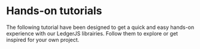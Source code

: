 
# Hands-on tutorials

The following tutorial have been designed to get a quick and easy hands-on experience with our LedgerJS librairies. Follow them to explore or get inspired for your own project.

<Cards>
  <Card
    title="Transfer of Ethers between accounts"
    href="/docs/connectivity/ledgerJS/tutorials/tutorial-1-hid-ethereum"
  />
  <Card
    title="Transfer of Sol between accounts"
    href="/docs/connectivity/ledgerJS/tutorials/tutorial-1-usb-solana"
  />
  <Card
    title="Call a Smart Contract"
    href="/docs/connectivity/ledgerJS/tutorials/tutorial-2-web-bluetooth"
  />
  <Card
    title="Sign a personal message"
    href="/docs/connectivity/ledgerJS/tutorials/tutorial-3-sign-message"
  />
  <Card
    title="Interact with the Cosmos App"
    href="/docs/connectivity/ledgerJS/tutorials/tutorial-4-cosmos-webapp"
  />
</Cards>